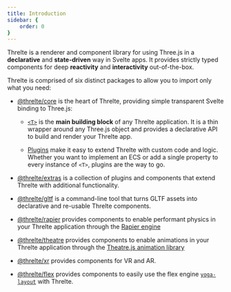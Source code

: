 ```yaml
---
title: Introduction
sidebar: {
	order: 0
}
---
```


Threlte is a renderer and component library for using Three.js in a **declarative** and **state-driven** way in Svelte apps. It provides strictly typed components for deep **reactivity** and **interactivity** out-of-the-box.

Threlte is comprised of six distinct packages to allow you to import only what you need:

- [@threlte/core](/reference/core/getting-started) is the heart of Threlte, providing simple transparent Svelte binding to Three.js:

  - [`<T>`](/reference/core/components/t) is the **main building block** of any Threlte application. It is a thin wrapper around any Three.js
    object and provides a declarative API to build and render your Threlte app.

  - [Plugins](/learn/advanced/plugins) make it easy to extend Threlte with custom code and logic. Whether you want to implement an ECS or add a single property to every instance of `<T>`, plugins are the way to go.

- [@threlte/extras](/reference/extras/getting-started) is a collection of plugins and components that extend Threlte with additional functionality.

- [@threlte/gltf](/reference/gltf/getting-started) is a command-line tool that turns GLTF assets into declarative and re-usable Threlte components.

- [@threlte/rapier](/reference/rapier/getting-started) provides components to enable performant physics in your Threlte application through the [Rapier engine](https://rapier.rs/)

- [@threlte/theatre](/reference/theatre/getting-started) provides components to enable animations in your Threlte application through the [Theatre.js animation library](https://www.theatrejs.com/)

- [@threlte/xr](/reference/xr/getting-started) provides components for VR and AR.

- [@threlte/flex](/reference/flex/getting-started) provides components to easily use the flex engine [`yoga-layout`](https://yogalayout.com/) with Threlte.
